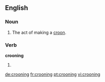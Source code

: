 ==English==

===Noun===
{{es-noun}}
# The act of making a [[croon]].

===Verb===
'''crooning'''

# {{present participle of|croon}}

[[de:crooning]]
[[fr:crooning]]
[[pt:crooning]]
[[vi:crooning]]